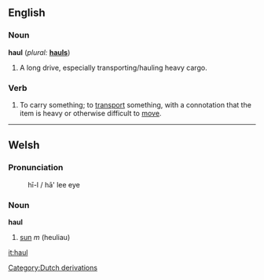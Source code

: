 ==English==

===Noun===
'''haul'''  (''plural:'' '''[[hauls]]''')
# A long drive, especially transporting/hauling heavy cargo.

===Verb===
{{en-infl-reg-consonant|haul||}}
# To carry something; to [[transport]] something, with a connotation that the item is heavy or otherwise difficult to [[move]].

----

== Welsh ==
=== Pronunciation ===
:h&#299;-l / h&#257;' lee eye

=== Noun ===
'''haul'''

# [[sun]] ''m'' (heuliau)

[[Category:Dutch derivations]]
[[it:haul]]